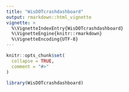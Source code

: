 ```yaml
---
title: "WisDOTcrashdashboard"
output: rmarkdown::html_vignette
vignette: >
  %\VignetteIndexEntry{WisDOTcrashdashboard}
  %\VignetteEngine{knitr::rmarkdown}
  %\VignetteEncoding{UTF-8}
---
```


```r
knitr::opts_chunk$set(
  collapse = TRUE,
  comment = "#>"
)
```

```r
library(WisDOTcrashdashboard)
```
